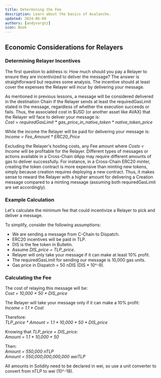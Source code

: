 ```yaml
---
title: Determining the Fee
description: Learn about the basics of Avalanche.
updated: 2024-06-09
authors: [andyvargtz]
icon: Book
---
```


## Economic Considerations for Relayers

### Determining Relayer Incentives

The first question to address is: How much should you pay a Relayer to ensure they are incentivized to deliver the message? The answer is straightforward but requires some analysis. The incentive should at least cover the expenses the Relayer will incur by delivering your message.

As mentioned in previous lessons, a message will be considered delivered in the destination Chain if the Relayer sends at least the requiredGasLimit stated in the message, regardless of whether the execution succeeds or fails. Thus, the associated cost in $USD (or another asset like AVAX) that the Relayer will face to deliver your message is:  
*Cost = requiredGasLimit * gas_price_in_native_token * native_token_price*

While the income the Relayer will be paid for delivering your message is:  
*Income = Fee_Amount * ERC20_Price*

Excluding the Relayer's hosting costs, any Fee amount where *Costs < Income* will be profitable for the Relayer. Different types of messages or actions available in a Cross-Chain dApp may require different amounts of gas to deliver successfully. For instance, in a Cross-Chain ERC20 minter, creating the token contract is more expensive than minting new tokens, simply because creation requires deploying a new contract. Thus, it makes sense to reward the Relayer with a higher amount for delivering a Creation message compared to a minting message (assuming both requiredGasLimit are set accordingly).

### Example Calculation

Let's calculate the minimum fee that could incentivize a Relayer to pick and deliver a message.

To simplify, consider the following assumptions:
- We are sending a message from C-Chain to Dispatch.
- ERC20 incentives will be paid in TLP.
- DIS is the fee token in Bulletin.
- Assume *DIS_price = TLP_price*.
- Relayer will only take your message if it can make at least 10% profit.
- The requiredGasLimit for sending our message is 10,000 gas units.
- Gas price in Dispatch = 50 nDIS (DIS * 10^-9).

### Calculating the Fee

The cost of relaying this message will be:  
*Cost = 10,000 * 50 * DIS_price*

The Relayer will take your message only if it can make a 10% profit:  
*Income = 1.1 * Cost*

Therefore:  
*TLP_price * Amount = 1.1 * 10,000 * 50 * DIS_price*

Knowing that *TLP_price = DIS_price*:  
*Amount = 1.1 * 10,000 * 50*

Then:  
*Amount = 550,000 nTLP*  
*Amount = 550,000,000,000,000 weiTLP*

All amounts in Solidity need to be declared in wei, so use a unit converter to convert from nTLP to wei (10^-18).
